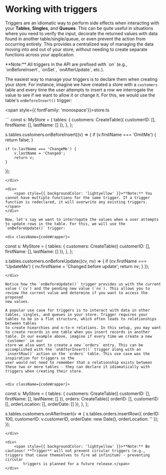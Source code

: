
# Working with triggers

Triggers are an idiomatic way to perform side effects when interacting with your **Tables**, **Singles**, and **Queues**. This can be quite useful in situations where you need to verify the input, decorate the returned values
with data found in another table/single/queue, or even prevent the action from occurring entirely. This provides a centralized way of managing the data moving into and out of your store, without needing to create separate functions across
your applicaiton.

<div>
    <span style={{ backgroundColor: 'lightyellow' }}>**Note:** All triggers in the API are prefixed with `on` (e.g., `onBeforeInsert`, `onSet`, `onAfterUpdate`, etc.).</span>
</div>

The easiest way to manage your triggers is to declare them when creating your store. For instance, imagine we have created a store with a `customers` table and every time the user attempts to insert a row we interrogate the value
to see if we want to allow it or change it. For this, we would use the table's `onBeforeInsert()` trigger:

<span style={{ fontFamily: 'monospace'}}>store.ts</span>

<div className={codeWrapper}>
```
const s: MyStore = {
    tables: {
        customers: CreateTable<Customer>({ customerID: [], firstName: [], lastName: [] }),
    },
};

s.tables.customers.onBeforeInsert((v) => {
    if (v.firstName === 'OmitMe') {
        return false;
    }

    if (v.lastName === 'ChangeMe') {
        v.lastName = 'Changed';
        return v;
    }
});

```
</div>

<div>
    <span style={{ backgroundColor: 'lightyellow' }}>**Note:** You cannot have multiple functions for the same trigger. If a trigger function is redeclared, it will overwrite any existing triggers.</span>
</div>

Now, let's say we want to interrogate the values when a user attempts to update rows in the table. For this, we will use the `onBeforeUpdate()` trigger:

<div className={codeWrapper}>
```
const s: MyStore = {
    tables: {
        customers: CreateTable<Customer>({ customerID: [], firstName: [], lastName: [] }),
    },
};

s.tables.customers.onBeforeUpdate((cv, nv) => {
    if (cv.firstName === 'UpdateMe') {
        nv.firstName = 'Changed before update';
        return nv;
    }
});
```
</div>

Notice how the `onBeforeUpdate()` trigger provides us with the current value (`cv`) and the pending new value (`nv`). This allows you to review the current value and determine if you want to access the proposed
new values.

A popular use case for triggers is to interact with data in other tables, singles, and queues in your store. Trigger requires your tables to be in a flat structure, which often leads to relationships between tables
to create hiearchies and n-to-n relations. In this setup, you may want to create records in one table when you insert records in another table. In our example above, imagine if every time we create a new `customer` in our
store we also want to create a new `orders` entry. This can be accomplished with the `onAfterInsert()` trigger along with an `insertRow()` action on the `orders` table. This use case was the inspiration for triggers so the
user would not need to remember that a relationship exists between these two or more tables - they can declare it idiomatically with triggers when creating their store.


<div className={codeWrapper}>
```
const s: MyStore = {
    tables: {
        customers: CreateTable<Customer>({ customerID: [], firstName: [], lastName: [] }),
        orders: CreateTable<Order>({ orderID: [], customerID: [], orderLocation: [], orderDate: [] }),
    },
};

s.tables.customers.onAfterInsert(v => {
    s.tables.orders.insertRow({ orderID: 100, customerID: v.customerID, orderDate: new Date(), orderLocation: '' });
});
```
</div>

<div>
    <span style={{ backgroundColor: 'lightyellow' }}>**Note:** Be cautious! **Trigger** will not prevent circular triggers (e.g., triggers that cause themselves to fire ad infinitum) - preventing circular 
        triggers is planned for a future release.</span>
</div>

